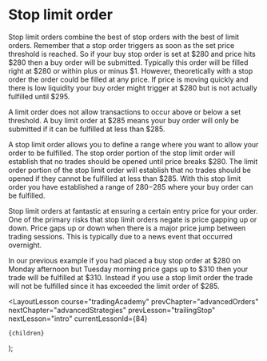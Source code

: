 
# Stop limit order

Stop limit orders combine the best of stop orders with the best of limit orders. Remember that a stop order triggers as soon
as the set price threshold is reached. So if your buy stop order is set at $280 and price hits $280 then a buy order will
be submitted. Typically this order will be filled right at $280 or within plus or minus $1. However, theoretically with a stop
order the order could be filled at any price. If price is moving quickly and there is low liquidity your buy order might trigger
at $280 but is not actually fulfilled until $295.

A limit order does not allow transactions to occur above or below a set threshold. A buy limit order at $285 means your buy
order will only be submitted if it can be fulfilled at less than $285.

A stop limit order allows you to define a range where you want to allow your order to be fulfilled. The stop order portion of
the stop limit order will establish that no trades should be opened until price breaks $280. The limit order portion of the
stop limit order will establish that no trades should be opened if they cannot be fulfilled at less than $285. With this stop
limit order you have established a range of $280-$285 where your buy order can be fulfilled.

Stop limit orders at fantastic at ensuring a certain entry price for your order. One of the primary risks that stop limit
orders negate is price gapping up or down. Price gaps up or down when there is a major price jump between trading sessions.
This is typically due to a news event that occurred overnight.

In our previous example if you had placed a buy stop order at $280 on Monday afternoon
but Tuesday morning price gaps up to $310 then your trade will be fulfilled at $310. Instead if you use a stop limit order
the trade will not be fulfilled since it has exceeded the limit order of $285.

  <LayoutLesson
    course="tradingAcademy"
    prevChapter="advancedOrders"
    nextChapter="advancedStrategies"
    prevLesson="trailingStop"
    nextLesson="intro"
    currentLessonId={84}
  >
    {children}
  </LayoutLesson>
);

